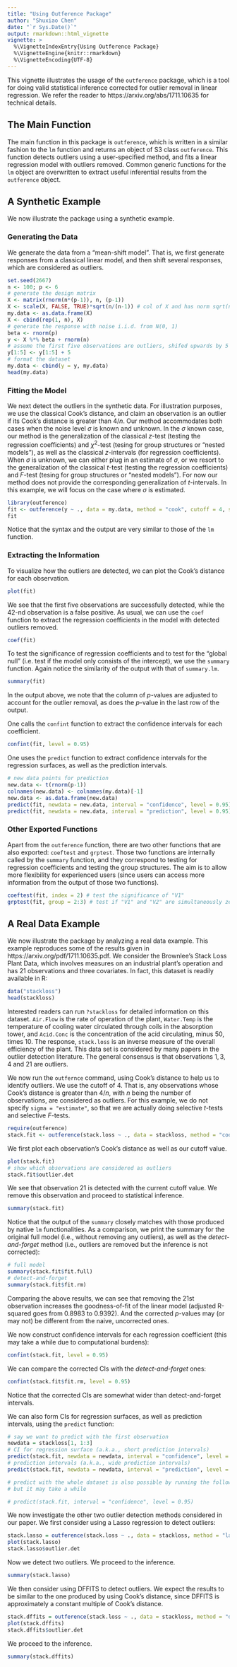```yaml
---
title: "Using Outference Package"
author: "Shuxiao Chen"
date: "`r Sys.Date()`"
output: rmarkdown::html_vignette
vignette: >
  %\VignetteIndexEntry{Using Outference Package}
  %\VignetteEngine{knitr::rmarkdown}
  %\VignetteEncoding{UTF-8}
---
```

This vignette illustrates the usage of the `outference` package, which is a tool for doing valid statistical inference corrected for outlier removal in linear regression. We refer the reader to https://arxiv.org/abs/1711.10635 for technical details.

## The Main Function
The main function in this package is `outference`, which is written in a similar fashion to the `lm` function and returns an object of S3 class `outference`. This function detects outliers using a user-specified method, and fits a linear regression model with outliers removed. Common generic functions for the `lm` object are overwritten to extract useful inferential results from the `outference` object.

## A Synthetic Example
We now illustrate the package using a synthetic example. 

### Generating the Data
We generate the data from a "mean-shift model". That is, we first generate responses from a classical linear model, and then shift several responses, which are considered as outliers.
```r
set.seed(2667)
n <- 100; p <- 6
# generate the design matrix
X <- matrix(rnorm(n*(p-1)), n, (p-1))
X <- scale(X, FALSE, TRUE)*sqrt(n/(n-1)) # col of X and has norm sqrt(n)
my.data <- as.data.frame(X)
X <- cbind(rep(1, n), X)
# generate the response with noise i.i.d. from N(0, 1)
beta <- rnorm(p)
y <- X %*% beta + rnorm(n)
# assume the first five observations are outliers, shifed upwards by 5 units
y[1:5] <- y[1:5] + 5
# format the dataset
my.data <- cbind(y = y, my.data)
head(my.data)
```

### Fitting the Model
We next detect the outliers in the synthetic data. For illustration purposes, we use the classical Cook's distance, and claim an observation is an outlier if its Cook's distance is greater than $4/n$. Our method accommodates both cases when the noise level $\sigma$ is known and unknown. In the $\sigma$ known case, our method is the generalization of the classical $z$-test (testing the regression coefficients) and $\chi^2$-test (tesing for group structures or "nested models"), as well as the classical $z$-intervals (for regression coefficients).  When $\sigma$ is unknown, we can either plug in an estimate of $\sigma$, or we resort to the generalization of the classical $t$-test (testing the regression coefficients) and $F$-test (tesing for group structures or "nested models"). For now our method does not provide the corresponding generalization of $t$-intervals. In this example, we will focus on the case where $\sigma$ is estimated. 
```r
library(outference)
fit <- outference(y ~ ., data = my.data, method = "cook", cutoff = 4, sigma = "estimate")
fit
```
Notice that the syntax and the output are very similar to those of the `lm` function. 

### Extracting the Information
To visualize how the outliers are detected, we can plot the Cook's distance for each observation.
```r
plot(fit)
```

We see that the first five observations are successfully detected, while the 42-nd observation is a false positive. As usual, we can use the `coef` function to extract the regression coefficients in the model with detected outliers removed.
```r
coef(fit)
```

To test the significance of regression coefficients and to test for the "global null" (i.e. test if the model only consists of the intercept), we use the `summary` function. Again notice the similarity of the output with that of `summary.lm`. 
```r
summary(fit)
```

In the output above, we note that the column of $p$-values are adjusted to account for the outlier removal, as does the $p$-value in the last row of the output.

One calls the `confint` function to extract the confidence intervals for each coefficient.
```r
confint(fit, level = 0.95)
```

One uses the `predict` function to extract confidence intervals for the regression surfaces, as well as the prediction intervals.
```r
# new data points for prediction
new.data <- t(rnorm(p-1))
colnames(new.data) <- colnames(my.data)[-1]
new.data <- as.data.frame(new.data)
predict(fit, newdata = new.data, interval = "confidence", level = 0.95)
predict(fit, newdata = new.data, interval = "prediction", level = 0.95)
```

### Other Exported Functions
Apart from the `outference` function, there are two other functions that are also exported: `coeftest` and `grptest`. Those two functions are internally called by the `summary` function, and they correspond to testing for regression coefficients and testing the group structures. The aim is to allow more flexibility for experienced users (since users can access more information from the output of those two functions).
```r
coeftest(fit, index = 2) # test the significance of "V1"
grptest(fit, group = 2:3) # test if "V1" and "V2" are simultaneously zero
```


## A Real Data Example
We now illustrate the package by analyzing a real data example. This example reproduces some of the results given in https://arxiv.org/pdf/1711.10635.pdf. We consider the Brownlee's Stack Loss Plant Data, which involves measures on an industrial plant's operation and has $21$ observations and three covariates. In fact, this dataset is readily available in R:

```r
data("stackloss")
head(stackloss)
```

Interested readers can run `?stackloss` for detailed information on this dataset. `Air.Flow` is the rate of operation of the plant, `Water.Temp` is the temperature of cooling water circulated through coils in the absorption tower, and `Acid.Conc` is the concentration of the acid circulating, minus 50, times 10. The response, `stack.loss` is an inverse measure of the overall efficiency of the plant.  This data set is considered by many papers in the outlier detection literature. The general consensus is that observations $1, 3, 4$ and $21$ are outliers.

We now run the `outfernce` command, using Cook's distance to help us to identify outliers. We use the cutoff of $4$. That is, any observations whose Cook's distance is greater than $4/n$, with $n$ being the number of observations, are considered as outliers. For this example, we do not specify `sigma = "estimate"`, so that we are actually doing selective $t$-tests and selective $F$-tests.

```r
require(outference)
stack.fit <- outference(stack.loss ~ ., data = stackloss, method = "cook", cutoff = 4)
```

We first plot each observation's Cook's distance as well as our cutoff value.

```r
plot(stack.fit)
# show which observations are considered as outliers
stack.fit$outlier.det
```

We see that observation 21 is detected with the current cutoff value. We remove this observation and proceed to statistical inference.

```r
summary(stack.fit)
```

Notice that the output of the `summary` closely matches with those produced by native `lm` functionalities. As a comparison, we print the summary for the original full model (i.e., without removing any outliers), as well as the *detect-and-forget* method (i.e., outliers are removed but the inference is not corrected):

```r
# full model
summary(stack.fit$fit.full)
# detect-and-forget
summary(stack.fit$fit.rm)
```

Comparing the above results, we can see that removing the 21st observation increases the goodness-of-fit of the linear model (adjusted R-squared goes from $0.8983$ to $0.9392$). And the corrected $p$-values may (or may not) be different from the naive, uncorrected ones.

We now construct confidence intervals for each regression coefficient (this may take a while due to computational burdens):

```r
confint(stack.fit, level = 0.95)
```

We can compare the corrected CIs with the *detect-and-forget* ones:

```r
confint(stack.fit$fit.rm, level = 0.95)
```

Notice that the corrected CIs are somewhat wider than detect-and-forget intervals.

We can also form CIs for regression surfaces, as well as prediction intervals, using the `predict` function:

```r
# say we want to predict with the first observation 
newdata = stackloss[1, 1:3]
# CI for regression surface (a.k.a., short prediction intervals)
predict(stack.fit, newdata = newdata, interval = "confidence", level = 0.95)
# prediction intervals (a.k.a., wide prediction intervals) 
predict(stack.fit, newdata = newdata, interval = "prediction", level = 0.95)

# predict with the whole dataset is also possible by running the following command, 
# but it may take a while

# predict(stack.fit, interval = "confidence", level = 0.95)
```

We now investigate the other two outlier detection methods considered in our paper. We first consider using a Lasso regression to detect outliers:

```r
stack.lasso = outference(stack.loss ~ ., data = stackloss, method = "lasso")
plot(stack.lasso)
stack.lasso$outlier.det
```

Now we detect two outliers. We proceed to the inference.

```r
summary(stack.lasso)
```

We then consider using DFFITS to detect outliers. We expect the results to be similar to the one produced by using Cook's distance, since DFFITS is approximately a constant multiple of Cook's distance.

```r
stack.dffits = outference(stack.loss ~ ., data = stackloss, method = "dffits")
plot(stack.dffits)
stack.dffits$outlier.det
```

We proceed to the inference.

```r
summary(stack.dffits)
```
